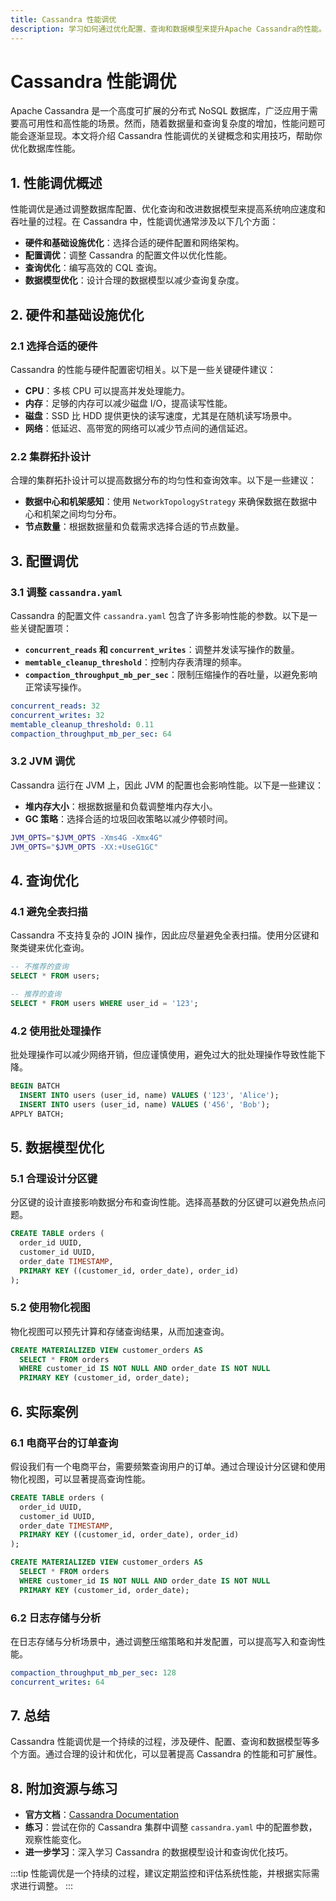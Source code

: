 ```yaml
---
title: Cassandra 性能调优
description: 学习如何通过优化配置、查询和数据模型来提升Apache Cassandra的性能。本文适合初学者，涵盖关键概念、实际案例和代码示例。
---
```


# Cassandra 性能调优

Apache Cassandra 是一个高度可扩展的分布式 NoSQL 数据库，广泛应用于需要高可用性和高性能的场景。然而，随着数据量和查询复杂度的增加，性能问题可能会逐渐显现。本文将介绍 Cassandra 性能调优的关键概念和实用技巧，帮助你优化数据库性能。

## 1. 性能调优概述

性能调优是通过调整数据库配置、优化查询和改进数据模型来提高系统响应速度和吞吐量的过程。在 Cassandra 中，性能调优通常涉及以下几个方面：

- **硬件和基础设施优化**：选择合适的硬件配置和网络架构。
- **配置调优**：调整 Cassandra 的配置文件以优化性能。
- **查询优化**：编写高效的 CQL 查询。
- **数据模型优化**：设计合理的数据模型以减少查询复杂度。

## 2. 硬件和基础设施优化

### 2.1 选择合适的硬件

Cassandra 的性能与硬件配置密切相关。以下是一些关键硬件建议：

- **CPU**：多核 CPU 可以提高并发处理能力。
- **内存**：足够的内存可以减少磁盘 I/O，提高读写性能。
- **磁盘**：SSD 比 HDD 提供更快的读写速度，尤其是在随机读写场景中。
- **网络**：低延迟、高带宽的网络可以减少节点间的通信延迟。

### 2.2 集群拓扑设计

合理的集群拓扑设计可以提高数据分布的均匀性和查询效率。以下是一些建议：

- **数据中心和机架感知**：使用 `NetworkTopologyStrategy` 来确保数据在数据中心和机架之间均匀分布。
- **节点数量**：根据数据量和负载需求选择合适的节点数量。

## 3. 配置调优

### 3.1 调整 `cassandra.yaml`

Cassandra 的配置文件 `cassandra.yaml` 包含了许多影响性能的参数。以下是一些关键配置项：

- **`concurrent_reads` 和 `concurrent_writes`**：调整并发读写操作的数量。
- **`memtable_cleanup_threshold`**：控制内存表清理的频率。
- **`compaction_throughput_mb_per_sec`**：限制压缩操作的吞吐量，以避免影响正常读写操作。

```yaml
concurrent_reads: 32
concurrent_writes: 32
memtable_cleanup_threshold: 0.11
compaction_throughput_mb_per_sec: 64
```

### 3.2 JVM 调优

Cassandra 运行在 JVM 上，因此 JVM 的配置也会影响性能。以下是一些建议：

- **堆内存大小**：根据数据量和负载调整堆内存大小。
- **GC 策略**：选择合适的垃圾回收策略以减少停顿时间。

```bash
JVM_OPTS="$JVM_OPTS -Xms4G -Xmx4G"
JVM_OPTS="$JVM_OPTS -XX:+UseG1GC"
```

## 4. 查询优化

### 4.1 避免全表扫描

Cassandra 不支持复杂的 JOIN 操作，因此应尽量避免全表扫描。使用分区键和聚类键来优化查询。

```sql
-- 不推荐的查询
SELECT * FROM users;

-- 推荐的查询
SELECT * FROM users WHERE user_id = '123';
```

### 4.2 使用批处理操作

批处理操作可以减少网络开销，但应谨慎使用，避免过大的批处理操作导致性能下降。

```sql
BEGIN BATCH
  INSERT INTO users (user_id, name) VALUES ('123', 'Alice');
  INSERT INTO users (user_id, name) VALUES ('456', 'Bob');
APPLY BATCH;
```

## 5. 数据模型优化

### 5.1 合理设计分区键

分区键的设计直接影响数据分布和查询性能。选择高基数的分区键可以避免热点问题。

```sql
CREATE TABLE orders (
  order_id UUID,
  customer_id UUID,
  order_date TIMESTAMP,
  PRIMARY KEY ((customer_id, order_date), order_id)
);
```

### 5.2 使用物化视图

物化视图可以预先计算和存储查询结果，从而加速查询。

```sql
CREATE MATERIALIZED VIEW customer_orders AS
  SELECT * FROM orders
  WHERE customer_id IS NOT NULL AND order_date IS NOT NULL
  PRIMARY KEY (customer_id, order_date);
```

## 6. 实际案例

### 6.1 电商平台的订单查询

假设我们有一个电商平台，需要频繁查询用户的订单。通过合理设计分区键和使用物化视图，可以显著提高查询性能。

```sql
CREATE TABLE orders (
  order_id UUID,
  customer_id UUID,
  order_date TIMESTAMP,
  PRIMARY KEY ((customer_id, order_date), order_id)
);

CREATE MATERIALIZED VIEW customer_orders AS
  SELECT * FROM orders
  WHERE customer_id IS NOT NULL AND order_date IS NOT NULL
  PRIMARY KEY (customer_id, order_date);
```

### 6.2 日志存储与分析

在日志存储与分析场景中，通过调整压缩策略和并发配置，可以提高写入和查询性能。

```yaml
compaction_throughput_mb_per_sec: 128
concurrent_writes: 64
```

## 7. 总结

Cassandra 性能调优是一个持续的过程，涉及硬件、配置、查询和数据模型等多个方面。通过合理的设计和优化，可以显著提高 Cassandra 的性能和可扩展性。

## 8. 附加资源与练习

- **官方文档**：[Cassandra Documentation](https://cassandra.apache.org/doc/latest/)
- **练习**：尝试在你的 Cassandra 集群中调整 `cassandra.yaml` 中的配置参数，观察性能变化。
- **进一步学习**：深入学习 Cassandra 的数据模型设计和查询优化技巧。

:::tip
性能调优是一个持续的过程，建议定期监控和评估系统性能，并根据实际需求进行调整。
:::